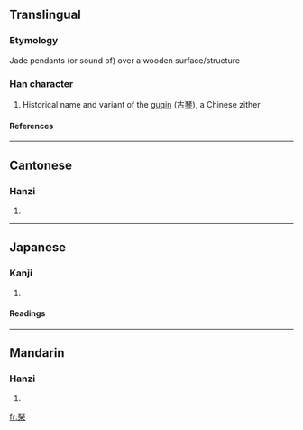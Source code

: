 {{see|琴|珡}}

==Translingual==
===Etymology===
Jade pendants (or sound of) over a wooden surface/structure
===Han character===
{{Han char|rn=96|rad=玉|as=08|sn=12|four=|canj=一土木 (MGD)}}
# Historical name and variant of the [[guqin]] (古[[琴]]), a Chinese zither
====References====
{{Han ref|kx=0736.081|dkj=21078|hdz=21223.010|uh=7439|ud=29753}}

----
==Cantonese==
===Hanzi===
{{yue-hanzi|jyut=|y=kam4}}
# {{defn|Cantonese}}

----
==Japanese==
===Kanji===
{{ja-kanji|grade=|rs=玉08}}
# {{defn|Japanese}} 
====Readings====
{{ja-readings|on=[[きん]] (kin)|kun=[[こと]] (koto)|nanori=}}

----
==Mandarin==
===Hanzi===
{{cmn-hanzi|pin=[[qín]] (qin2)|wg=ch'in<sup>2</sup>}}
# {{defn|Mandarin}}

[[fr:琹]]
